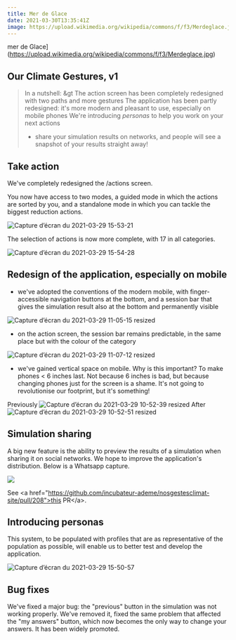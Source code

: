 ---
title: Mer de Glace
date: 2021-03-30T13:35:41Z
image: https://upload.wikimedia.org/wikipedia/commons/f/f3/Merdeglace.jpg
---

mer de Glace](https://upload.wikimedia.org/wikipedia/commons/f/f3/Merdeglace.jpg)

## Our Climate Gestures, v1

> In a nutshell:
&gt
> The action screen has been completely redesigned with two paths and more gestures
> The application has been partly redesigned: it's more modern and pleasant to use, especially on mobile phones
> We're introducing _personas_ to help you work on your next actions
> - share your simulation results on networks, and people will see a snapshot of your results straight away!

## Take action

We've completely redesigned the /actions screen.

You now have access to two modes, a guided mode in which the actions are sorted by you, and a standalone mode in which you can tackle the biggest reduction actions.

![Capture d’écran du 2021-03-29 15-53-21](https://user-images.githubusercontent.com/1177762/112846986-e5d75f00-90a6-11eb-8ca0-1be5736d5d9c.png)

The selection of actions is now more complete, with 17 in all categories.

![Capture d’écran du 2021-03-29 15-54-28](https://user-images.githubusercontent.com/1177762/112847173-161efd80-90a7-11eb-8f47-283dd1eb418a.png)

## Redesign of the application, especially on mobile

- we've adopted the conventions of the modern mobile, with finger-accessible navigation buttons at the bottom, and a session bar that gives the simulation result also at the bottom and permanently visible

![Capture d’écran du 2021-03-29 11-05-15 resized](https://user-images.githubusercontent.com/1177762/112813673-c3c9e680-907e-11eb-94c9-b818073b7c45.png)

- on the action screen, the session bar remains predictable, in the same place but with the colour of the category

![Capture d’écran du 2021-03-29 11-07-12 resized](https://user-images.githubusercontent.com/1177762/112813831-f07dfe00-907e-11eb-9d4c-240dbaa7d74a.png)

- we've gained vertical space on mobile. Why is this important? To make phones &lt; 6 inches last. Not because 6 inches is bad, but because changing phones just for the screen is a shame. It's not going to revolutionise our footprint, but it's something!

Previously
![Capture d’écran du 2021-03-29 10-52-39 resized](https://user-images.githubusercontent.com/1177762/112813510-8ebd9400-907e-11eb-8db7-e2291ed24eaa.png)
After
![Capture d’écran du 2021-03-29 10-52-51 resized](https://user-images.githubusercontent.com/1177762/112813516-8f562a80-907e-11eb-9ead-773133ff889c.png)

## Simulation sharing

A big new feature is the ability to preview the results of a simulation when sharing it on social networks.
We hope to improve the application's distribution. Below is a Whatsapp capture.

![](https://user-images.githubusercontent.com/1177762/112972961-1d9ae100-9151-11eb-9f34-bc3061ca35da.png)

See &lt;a href="https://github.com/incubateur-ademe/nosgestesclimat-site/pull/208">this PR&lt;/a>.

## Introducing personas

This system, to be populated with profiles that are as representative of the population as possible, will enable us to better test and develop the application.

![Capture d’écran du 2021-03-29 15-50-57](https://user-images.githubusercontent.com/1177762/112846716-a14bc380-90a6-11eb-8060-219bed3d3ddf.png)

## Bug fixes

We've fixed a major bug: the "previous" button in the simulation was not working properly. We've removed it, fixed the same problem that affected the "my answers" button, which now becomes the only way to change your answers. It has been widely promoted.

